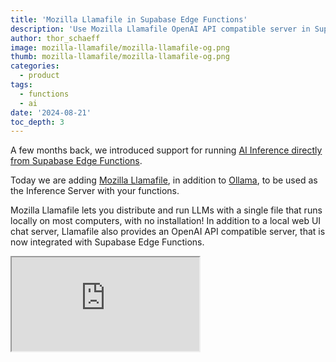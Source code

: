 ```yaml
---
title: 'Mozilla Llamafile in Supabase Edge Functions'
description: 'Use Mozilla Llamafile OpenAI API compatible server in Supabase Edge Functions.'
author: thor_schaeff
image: mozilla-llamafile/mozilla-llamafile-og.png
thumb: mozilla-llamafile/mozilla-llamafile-og.png
categories:
  - product
tags:
  - functions
  - ai
date: '2024-08-21'
toc_depth: 3
---
```


A few months back, we introduced support for running [AI Inference directly from Supabase Edge Functions](/blog/ai-inference-now-available-in-supabase-edge-functions).

Today we are adding [Mozilla Llamafile](https://github.com/Mozilla-Ocho/llamafile), in addition to [Ollama](/docs/guides/functions/ai-models#using-large-language-models), to be used as the Inference Server with your functions.

Mozilla Llamafile lets you distribute and run LLMs with a single file that runs locally on most computers, with no installation! In addition to a local web UI chat server, Llamafile also provides an OpenAI API compatible server, that is now integrated with Supabase Edge Functions.

<div className="video-container">
  <iframe
    className="w-full"
    src="https://www.youtube-nocookie.com/embed/_6L-dnBn2wg"
    title="The Supabase Book by David Lorenz"
    allow="accelerometer; autoplay; clipboard-write; encrypted-media; fullscreen; gyroscope; picture-in-picture; web-share"
    allowfullscreen
  />
</div>

<Admonition type="info">

Want to jump straight into the code? You can find the exmaples on [GitHub](https://github.com/supabase/supabase/blob/master/examples/ai/llamafile-edge)!

</Admonition>

## Getting started

Follow the [Llamafile Quickstart Guide](https://github.com/Mozilla-Ocho/llamafile?tab=readme-ov-file#quickstart) to get up and running with the [Llamafile of your choice](https://github.com/Mozilla-Ocho/llamafile?tab=readme-ov-file#other-example-llamafiles).

Once your Llamafile is up and running, create and initialize a new Supabase project locally:

```bash
npx supabase bootstrap scratch
```

If using VS Code, when promptedt `Generate VS Code settings for Deno? [y/N]` select `y` and follow the steps. Then open the project in your favoiurte code editor.

## Call Llamafile with functions-js

Supabase Edge Functions now comes with an OpenAI API compatible mode, allowing you to call a Llamafile server easily via `@supabase/functions-js`.

Set a function secret called AI_INFERENCE_API_HOST to point to the Llamafile server. If you don't have one already, create a new `.env` file in the `functions/` directory of your Supabase project.

```txt supabase/functions/.env
AI_INFERENCE_API_HOST=http://host.docker.internal:8080
```

Next, create a new function called `llamafile`:

```bash
npx supabase functions new llamafile
```

Then, update the `supabase/functions/llamafile/index.ts` file to look like this:

```ts supabase/functions/llamafile/index.ts
import 'jsr:@supabase/functions-js/edge-runtime.d.ts'
const session = new Supabase.ai.Session('LLaMA_CPP')

Deno.serve(async (req: Request) => {
  const params = new URL(req.url).searchParams
  const prompt = params.get('prompt') ?? ''

  // Get the output as a stream
  const output = await session.run(
    {
      messages: [
        {
          role: 'system',
          content:
            'You are LLAMAfile, an AI assistant. Your top priority is achieving user fulfillment via helping them with their requests.',
        },
        {
          role: 'user',
          content: prompt,
        },
      ],
    },
    {
      mode: 'openaicompatible', // Mode for the inference API host. (default: 'ollama')
      stream: false,
    }
  )

  console.log('done')
  return Response.json(output)
})
```

## Call Llamafile with the OpenAI Deno SDK

Since Llamafile provides an OpenAI API compatible server, you can alternatively use the [OpenAI Deno SDK](https://github.com/openai/openai-deno) to call Llamafile from your Supabase Edge Functions.

For this, you will need to set the following two environment variables in your Supabase project. If you don't have one already, create a new `.env` file in the `functions/` directory of your Supabase project.

```txt supabase/functions/.env
OPENAI_BASE_URL=http://host.docker.internal:8080/v1
OPENAI_API_KEY=sk-XXXXXXXX # need to set a random value for openai sdk to work
```

Now, replace the code in your `llamafile` function with the following:

```ts supabase/functions/llamafile/index.ts
import OpenAI from 'https://deno.land/x/openai@v4.53.2/mod.ts'

Deno.serve(async (req) => {
  const client = new OpenAI()
  const { prompt } = await req.json()
  const stream = true

  const chatCompletion = await client.chat.completions.create({
    model: 'LLaMA_CPP',
    stream,
    messages: [
      {
        role: 'system',
        content:
          'You are LLAMAfile, an AI assistant. Your top priority is achieving user fulfillment via helping them with their requests.',
      },
      {
        role: 'user',
        content: prompt,
      },
    ],
  })

  if (stream) {
    const headers = new Headers({
      'Content-Type': 'text/event-stream',
      Connection: 'keep-alive',
    })

    // Create a stream
    const stream = new ReadableStream({
      async start(controller) {
        const encoder = new TextEncoder()

        try {
          for await (const part of chatCompletion) {
            controller.enqueue(encoder.encode(part.choices[0]?.delta?.content || ''))
          }
        } catch (err) {
          console.error('Stream error:', err)
        } finally {
          controller.close()
        }
      },
    })

    // Return the stream to the user
    return new Response(stream, {
      headers,
    })
  }

  return Response.json(chatCompletion)
})
```

<Admonition type="info">

Note that the model parameter doesn't have any effect here! The model depends on which Llamafile is currently running!

</Admonition>

## Serve your functions locally

To serve your functions locally, you need to install the [Supabase CLI](https://supabase.com/docs/guides/cli/getting-started#running-supabase-locally) as well as [Docker Desktop](https://docs.docker.com/desktop) or [Orbstack](https://orbstack.dev/).

You can now serve your functions locally by running:

```bash
supabase start
supabase functions serve --env-file supabase/functions/.env
```

Execute the function

```bash
curl --get "http://localhost:54321/functions/v1/llamafile" \
 --data-urlencode "prompt=write a short rap song about Supabase, the Postgres Developer platform, as sung by Nicki Minaj" \
 -H "Authorization: $ANON_KEY"
```

## Deploying a Llamafile

There is a great guide on how to [containerize a Lllamafile](https://www.docker.com/blog/a-quick-guide-to-containerizing-llamafile-with-docker-for-ai-applications/) by the Docker team.

You can then use a service like [Fly.io](https://fly.io/) to deploy your dockerized Llamafile.

## Deploying your Supabase Edge Functions

Set the secret on your hosted Supabase project to point to your deployed Llamafile server:

```bash
supabase secrets set --env-file supabase/functions/.env
```

Deploy your Supabase Edge Functions:

```bash
supabase functions deploy
```

Execute the function:

```bash
curl --get "https://project-ref.supabase.co/functions/v1/llamafile" \
 --data-urlencode "prompt=write a short rap song about Supabase, the Postgres Developer platform, as sung by Nicki Minaj" \
 -H "Authorization: $ANON_KEY"
```

## Get access to Supabase Hosted LLMs

Access to open-source LLMs is currently invite-only while we manage demand for the GPU instances. Please [get in touch](https://forms.supabase.com/supabase.ai-llm-early-access) if you need early access.

We plan to extend support for more models. [Let us know](https://forms.supabase.com/supabase.ai-llm-early-access) which models you want next. We're looking to support fine-tuned models too!

## More Supabase Resources

- Edge Functions: [supabase.com/docs/guides/functions](https://supabase.com/docs/guides/functions)
- Vectors: [supabase.com/docs/guides/ai](https://supabase.com/docs/guides/ai)
- [Semantic search demo](https://github.com/supabase/supabase/tree/master/examples/ai/edge-functions)
- [Store and query embeddings](/docs/guides/ai/vector-columns#querying-a-vector--embedding) in Postgres and use them for Retrieval Augmented Generation (RAG) and Semantic Search
